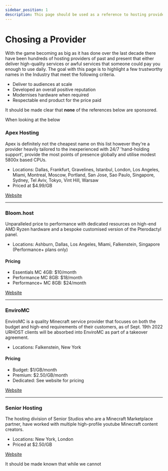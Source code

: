 ```yaml
---
sidebar_position: 1
description: This page should be used as a reference to hosting providers and is not a substitute for their trustpilot and / or other clients real world experiences.
---
```


# Chosing a Provider

With the game becoming as big as it has done over the last decade there have been hundreds of hosting providers of past and present that either deliver high-quality services or awful services that someone could pay you enough to use daily. The goal with this page is to highlight a few trustworthy names in the Industry that meet the following criteria.

<ul>
    <li>Deliver to audiences at scale</li>
    <li>Developed an overall positive reputation</li>
    <li>Modernises hardware when required</li>
    <li>Respectable end product for the price paid</li>
</ul>

It should be made clear that <strong>none</strong> of the references below are sponsored.


When looking at the below 


### Apex Hosting

Apex is definitely not the cheapest name on this list however they're a provider heavily tailored to the inexperienced with 24/7 'hand-holding support', provide the most points of presence globally and utilise modest 5800x based CPUs.

* Locations: Dallas, Frankfurt, Gravelines, Istanbul, London, Los Angeles, Miami, Montreal, Moscow, Portland, San Jose, Sao Paulo, Singapore, Sydney, Tel Aviv, Tokyo, Vint Hill, Warsaw
* Priced at $4.99/GB

<div>
<a class="button button--outline button--primary" href="https://apexminecrafthosting.com">Website</a>
</div>

---

### Bloom.host

Unparalleled price to performance with dedicated resources on high-end AMD Ryzen hardware and a bespoke customised version of the Pterodactyl panel.

* Locations: Ashburn, Dallas, Los Angeles, Miami, Falkenstein, Singapore (Performance+ plans only)

#### Pricing

* Essentials MC 4GB: $10/month
* Performance MC 8GB: $18/month
* Performance+ MC 8GB: $24/month

<div>
<a class="button button--outline button--primary" href="https://bloom.host">Website</a>
</div>

---

### EnviroMC

EnviroMC is a quality Minecraft service provider that focuses on both the budget and high-end requirements of their customers, as of Sept. 19th 2022 URHOST clients will be absorbed into EnviroMC as part of a takeover agreement.

* Locations: Falkenstein, New York

#### Pricing

* Budget: $1/GB/month
* Premium: $2.50/GB/month
* Dedicated: See website for pricing

<div>
<a class="button button--outline button--primary" href="https://enviromc.host">Website</a>
</div>

---

### Senior Hosting

The hosting division of Senior Studios who are a Minecraft Marketplace partner, have worked with multiple high-profile youtube Minecraft content creators. 

* Locations: New York, London
* Priced at $2.50/GB

<div>
<a class="button button--outline button--primary" href="https://www.senior-studios.com/hosting">Website</a>
</div>


It should be made known that while we cannot 